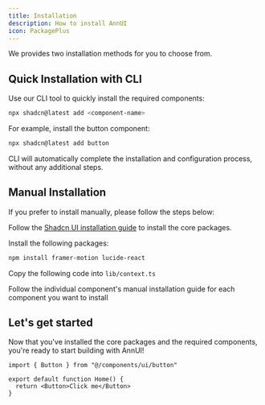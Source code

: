 ```yaml
---
title: Installation
description: How to install AnnUI
icon: PackagePlus
---
```


We provides two installation methods for you to choose from.

## Quick Installation with CLI

Use our CLI tool to quickly install the required components:

```bash
npx shadcn@latest add <component-name>
```

For example, install the button component:

```bash
npx shadcn@latest add button
```

CLI will automatically complete the installation and configuration process, without any additional steps.

## Manual Installation

If you prefer to install manually, please follow the steps below:

<Steps>

<Step>

Follow the [Shadcn UI installation guide](https://ui.shadcn.com/docs/installation) to install the core packages.

</Step>

<Step>

Install the following packages:

```bash
npm install framer-motion lucide-react
```

</Step>

<Step>

Copy the following code into `lib/context.ts`

<ComponentSource name="context" />

</Step>

<Step>

Follow the individual component's manual installation guide for each component you want to install

</Step>

</Steps>

## Let's get started

Now that you've installed the core packages and the required components, you're ready to start building with AnnUI!

```tsx title="app/page.tsx"
import { Button } from "@/components/ui/button"

export default function Home() {
  return <Button>Click me</Button>
}
```
